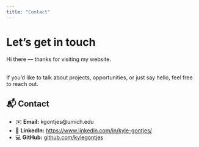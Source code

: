 ```yaml
---
title: "Contact"
---
```


# Let's get in touch

Hi there — thanks for visiting my website.

\
If you’d like to talk about projects, opportunities, or just say hello, feel free to reach out.

## 📬 Contact

-   ✉️ **Email:** kgontjes\@umich.edu
-   💼 **LinkedIn:** <https://www.linkedin.com/in/kyle-gontjes/>
-   💻 **GitHub:** [github.com/kylegontjes](https://github.com/yourhandle)
